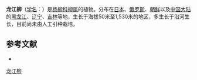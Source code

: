 {{Speciesbox
| name = 龙江柳
| status = 
| status_system = 
| image =
| genus = Salix
| species = udensis
| authority = Trautv. & C.A.Mey., 1856
| synonyms = * '''''Salix sachalinensis''''' <small>F.Schmidt</small>
}}

'''龙江柳'''（[[学名|学名]]：{{lang|la|''Salix udensis''}}）是[[杨柳科|杨柳科]][[柳属|柳属]]的植物。分布在[[日本|日本]]、[[俄罗斯|俄罗斯]]、[[朝鲜|朝鲜]]以及[[中国大陆|中国大陆]]的[[黑龙江|黑龙江]]、[[辽宁|辽宁]]、[[吉林|吉林]]等地，生长于海拔50米至1,530米的地区，多生长于沿河生长，目前尚未由人工引种栽培。

== 参考文献 ==
<div class="references-small">
* {{cite web| url =http://www.bioinfo.cn/db05/KmzwSpecies.php?action=view&id=20591| title =龙江柳| work =《中国高等植物数据库全库》| publisher =中国科学院微生物研究所| author =昆明植物研究所| accessdate =2009-02-25| deadurl =yes| archiveurl =https://web.archive.org/web/20160305055251/http://www.bioinfo.cn/db05/KmzwSpecies.php?action=view&id=20591| archivedate =2016-03-05}}
</div>
{{Taxonbar|from=Q481717}}

[[Category:柳属|龙江柳]]


{{植物小作品}}